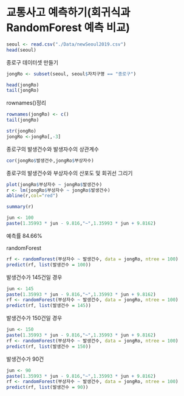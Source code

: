 # 교통사고 예측하기(회귀식과 RandomForest 예측 비교)

```r
seoul <- read.csv("./Data/newSeoul2019.csv")
head(seoul)
```

종로구 데이터셋 만들기

```r
jongRo <- subset(seoul, seoul$자치구명 == "종로구")

```

```r
head(jongRo)
tail(jongRo)
```

rownames()정리

```r
rownames(jongRo) <- c()
tail(jongRo)
```

```r
str(jongRo)
jongRo <-jongRo[,-3]
```

종로구의 발생건수와 발생자수의 상관계수

```r
cor(jongRo$발생건수,jongRo$부상자수)
```

종로구의 발생건수와 부상자수의 산포도 및 회귀선 그리기

```r
plot(jongRo$부상자수 ~ jongRo$발생건수)
r <- lm(jongRo$부상자수 ~ jongRo$발생건수)
abline(r,col="red")
```

```r
summary(r)
```

```r
jun <- 100
paste(1.35993 * jun - 9.816,"~",1.35993 * jun + 9.8162)
```

예측률 84.66%

randomForest

```r
rf <- randomForest(부상자수 ~ 발생건수, data = jongRo, ntree = 100)
predict(rf, list(발생건수 = 100))
```

발생건수가 145건일 경우

```r
jun <- 145
paste(1.35993 * jun - 9.816,"~",1.35993 * jun + 9.8162)
rf <- randomForest(부상자수 ~ 발생건수, data = jongRo, ntree = 100)
predict(rf, list(발생건수 = 145))
```

발생건수가 150건일 경우

```r
jun <- 150
paste(1.35993 * jun - 9.816,"~",1.35993 * jun + 9.8162)
rf <- randomForest(부상자수 ~ 발생건수, data = jongRo, ntree = 100)
predict(rf, list(발생건수 = 150))
```

발생건수가 90건

```r
jun <- 90
paste(1.35993 * jun - 9.816,"~",1.35993 * jun + 9.8162)
rf <- randomForest(부상자수 ~ 발생건수, data = jongRo, ntree = 100)
predict(rf, list(발생건수 = 90))
```
